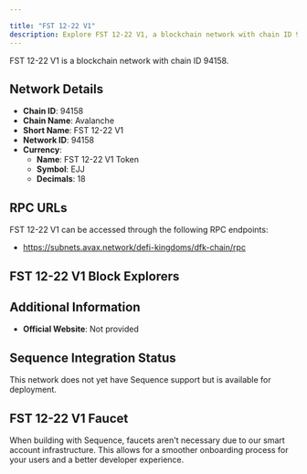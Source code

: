```yaml
---

title: "FST 12-22 V1"
description: Explore FST 12-22 V1, a blockchain network with chain ID 94158. Learn about its native currency, FST 12-22 V1 Token, and how to interact with the network.
---
```




FST 12-22 V1 is a blockchain network with chain ID 94158.

## Network Details

- **Chain ID**: 94158
- **Chain Name**: Avalanche
- **Short Name**: FST 12-22 V1
- **Network ID**: 94158
- **Currency**: 
  - **Name**: FST 12-22 V1 Token
  - **Symbol**: EJJ
  - **Decimals**: 18

## RPC URLs

FST 12-22 V1 can be accessed through the following RPC endpoints:

- https://subnets.avax.network/defi-kingdoms/dfk-chain/rpc

## FST 12-22 V1 Block Explorers



## Additional Information

- **Official Website**: Not provided

## Sequence Integration Status

This network does not yet have Sequence support but is available for deployment.

## FST 12-22 V1 Faucet

When building with Sequence, faucets aren't necessary due to our smart account infrastructure. This allows for a smoother onboarding process for your users and a better developer experience.
